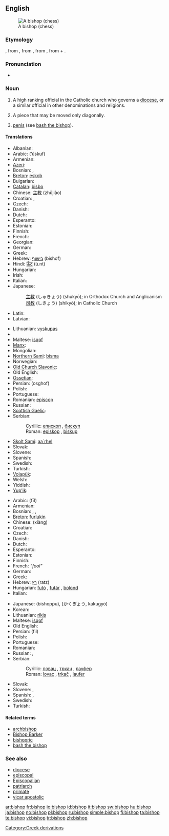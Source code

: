{{wikipedia|Bishop}}
==English==
[[Image:Chess bishop 0970.jpg|thumb|A bishop (chess)]]

===Etymology===
{{etyl|ang}} {{term|biscop}}, from {{VL.}} {{term|biscopus}}, from {{etyl|la}} {{term|episcopus||overseer, supervisor}}, from {{etyl|grc}} {{term|ἐπίσκοπος||overseer|tr=episkopos|sc=polytonic}}, from {{term|ἐπί||over|tr=epi|sc=polytonic}} + {{term|σκοπέω||I examine|tr=skopeō|sc=polytonic}}.

===Pronunciation===
* {{IPA|/ˈbɪʃəp/}}

===Noun===
{{en-noun}}

# A high ranking official in the Catholic church who governs a [[diocese]], or a similar official in other denominations and religions.
# {{chess}} A piece that may be moved only diagonally.
# {{slang}} [[penis]] (see [[bash the bishop]]).

====Translations====
{{trans-top|church official}}
* Albanian: {{t|sq|peshkop}}
* Arabic: {{Arab|[[اسقف]]}} (’úskuf) {{m}}
* Armenian: {{t-|hy|եպիսկոպոս|tr=episkopos|sc=Armn|xs=Armenian}}
* [[Azeri]]: {{t|az|yepiskop}}
* Bosnian: {{t-|bs|episkop|m}}, {{t-|bs|biskup|m}}
* [[Breton]]: [[eskob]] {{m}}
* Bulgarian: {{t+|bg|епископ|m|sc=Cyrl}}
* [[Catalan]]: [[bisbo]] {{m}}
* Chinese: [[主教]] (zhǔjiào)
* Croatian: {{t-|hr|biskup|m}}, {{t-|hr|episkop|m}}
* Czech: {{t-|cs|biskup|m}}
* Danish: {{t|da|biskop|c}}
* Dutch: {{t+|nl|bisschop|m}}
* Esperanto: {{t-|eo|episkopo|xs=Esperanto}}
* Estonian: {{t|et|piiskop}}
* Finnish: {{t+|fi|piispa}}
* French: {{t+|fr|évêque|m}}
* Georgian: {{t|ka|ეპისკოპოსი|tr=episkoposi}}
* German: {{t+|de|Bischof|m}}
* Greek: {{t+|el|επίσκοπος|m|tr=epískopos|sc=Grek}}
* Hebrew: [[בישוף]] (bishof) {{m}}
* Hindi: [[ऊँट]] (ū.nt)
* Hungarian: {{t+|hu|püspök}}
* Irish: {{t|ga|easpag|m}}
* Italian: {{t+|it|vescovo|m}}
* Japanese:
*: [[主教]] (しゅきょう) (shukyō); in Orthodox Church and Anglicanism
*: [[司教]] (しきょう) (shikyō); in Catholic Church
* Latin: {{t-|la|episcopus|m}}
* Latvian: {{t|lv|bīskaps}}
{{trans-mid}}
* Lithuanian: [[vyskupas]] {{m}}
* {{trreq|Macedonian}}
* Maltese: [[isqof]] {{m}}
* [[Manx]]: {{t|gv|aspick|m}}
* Mongolian: {{t|mn|хүрээний тэргүүн|sc=Cyrl|xs=Mongolian}}
* [[Northern Sami]]: [[bisma]]
* Norwegian: {{t|no|biskop}}
* [[Old Church Slavonic]]: {{tø|cu|бискѹпъ|m|tr=biskupŭ|sc=Cyrl|xs=Old Church Slavonic}}
* Old English: {{t-|ang|biscop|m|xs=Old English}}
* [[Ossetian]]: {{t|os|алчер|tr=alčer}}
* Persian: {{fa-Arab|[[اسقف]]}} (osghof)
* Polish: {{t+|pl|biskup|m}}
* Portuguese: {{t+|pt|bispo|m}}
* Romanian: [[episcop]] {{m}}
* Russian: {{t+|ru|епископ|m|tr=jepískop|sc=Cyrl}}
* [[Scottish Gaelic]]: {{t|gd|easbuig|m}}
* Serbian:
*: Cyrillic: [[епископ]] {{m}}, [[бискуп]] {{m}}
*: Roman: [[episkop]] {{m}}, [[biskup]] {{m}}
* [[Skolt Sami]]: [[aa´rhel]]
* Slovak: {{t-|sk|biskup|m}}
* Slovene: {{t+|sl|škof|m}}
* Spanish: {{t-|es|obispo|m}}
* Swedish: {{t-|sv|biskop|c}}
* Turkish: {{t+|tr|piskopos}}
* [[Volapük]]: {{t+|vo|bijop|xs=Volapük}}
* Welsh: {{t|cy|esgob|m}}
* Yiddish: {{t|yi|ביסקופּ|tr=biskup|m}}
* [[Yup'ik]]: {{tø|esu|allgiliyaq}}
{{trans-bottom}}

{{trans-top|chess piece}}
* Arabic: {{Arab|[[فيل]]}} (fīl) {{m}}
* Armenian: {{t+|hy|փիղ|tr=p'iġ|sc=Armn|xs=Armenian}}
* Bosnian: {{t-|bs|lovac|m}}, {{t-|bs|trkač|m}}, {{t-|bs|laufer|m}}
* [[Breton]]: [[furlukin]] {{m}}
* Chinese: {{t-|cmn|象|sc=Hani|xs=Mandarin}} (xiàng)
* Croatian: {{t-|hr|lovac|m}}
* Czech: {{t-|cs|střelec|m}}
* Danish: {{t|da|løber|c}}
* Dutch: {{t+|nl|loper|m}}
* Esperanto: {{t+|eo|kuriero|xs=Esperanto}}
* Estonian: {{t|et|oda}}
* Finnish: {{t+|fi|lähetti}}
* French: {{t+|fr|fou|m}} ''"fool"''
* German: {{t+|de|Läufer|m}}
* Greek: {{t+|el|αξιωματικός|m|tr=axiomatikós|sc=Grek}}
* Hebrew: [[רץ]] (ratz) {{f}}
* Hungarian: [[futó]] , [[futár]] , [[bolond]]
* Italian: {{t+|it|alfiere|m}}
{{trans-mid}}
* Japanese: {{t-|ja|ビショップ|sc=Jpan}} (bishoppu), {{t-|ja|角行|sc=Jpan}} (かくぎょう, kakugyō)
* Korean: {{ko-inline|비숍|bisyop}}
* Lithuanian: [[rikis]] {{m}}
* Maltese: [[isqof]]
* Old English: {{t-|ang|biscop|m|xs=Old English}}
* Persian: {{fa-Arab|[[فیل]]}} (fil)
* Polish: {{t-|pl|goniec|m}}
* Portuguese: {{t+|pt|bispo|m}}
* Romanian: {{t+|ro|nebun|m}}
* Russian: {{t+|ru|слон|m|tr=slon|sc=Cyrl}}, {{t+|ru|офицер|m|tr=ofitsér|sc=Cyrl}}
* Serbian:
*: Cyrillic: [[ловац]] {{m}}, [[тркач]] {{m}}, [[лауфер]] {{m}}
*: Roman: [[lovac]] {{m}}, [[trkač]] {{m}}, [[laufer]] {{m}}
* Slovak: {{t-|sk|strelec|m}}
* Slovene: {{t-|sl|tekač|m}}, {{t+|sl|lovec|m}}
* Spanish: {{t+|es|alfil|m}}, {{t-|es|arfil|m}}
* Swedish: {{t+|sv|löpare|c}}
* Turkish: {{t+|tr|fil}}
{{trans-bottom}}

====Related terms====
* [[archbishop]]
* [[Bishop Barker]]
* [[bishopric]]
* [[bash the bishop]]

===See also===
* [[diocese]]
* [[episcopal]]
* [[Episcopalian]]
* [[patriarch]]
* [[primate]]
* [[vicar apostolic]]

[[Category:Greek derivations]]

[[ar:bishop]]
[[fr:bishop]]
[[io:bishop]]
[[id:bishop]]
[[it:bishop]]
[[sw:bishop]]
[[hu:bishop]]
[[ja:bishop]]
[[no:bishop]]
[[pl:bishop]]
[[ru:bishop]]
[[simple:bishop]]
[[fi:bishop]]
[[ta:bishop]]
[[te:bishop]]
[[vi:bishop]]
[[tr:bishop]]
[[zh:bishop]]
